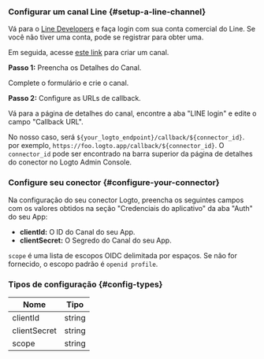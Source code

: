 ### Configurar um canal Line \{#setup-a-line-channel}

Vá para o [Line Developers](https://developers.line.biz/console/) e faça login com sua conta comercial do Line. Se você não tiver uma conta, pode se registrar para obter uma.

Em seguida, acesse [este link](https://developers.line.biz/console/register/line-login/provider/) para criar um canal.

**Passo 1:** Preencha os Detalhes do Canal.

Complete o formulário e crie o canal.

**Passo 2:** Configure as URLs de callback.

Vá para a página de detalhes do canal, encontre a aba "LINE login" e edite o campo "Callback URL".

No nosso caso, será `${your_logto_endpoint}/callback/${connector_id}`. por exemplo, `https://foo.logto.app/callback/${connector_id}`. O `connector_id` pode ser encontrado na barra superior da página de detalhes do conector no Logto Admin Console.

### Configure seu conector \{#configure-your-connector}

Na configuração do seu conector Logto, preencha os seguintes campos com os valores obtidos na seção "Credenciais do aplicativo" da aba "Auth" do seu App:

- **clientId:** O ID do Canal do seu App.
- **clientSecret:** O Segredo do Canal do seu App.

`scope` é uma lista de escopos OIDC delimitada por espaços. Se não for fornecido, o escopo padrão é `openid profile`.

### Tipos de configuração \{#config-types}

| Nome         | Tipo   |
| ------------ | ------ |
| clientId     | string |
| clientSecret | string |
| scope        | string |
